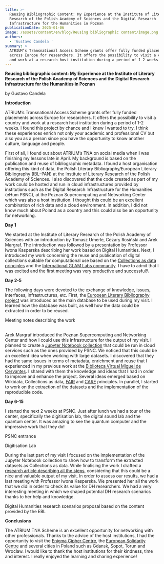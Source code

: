 ```yaml
---
title: >-
  Reusing Bibliographic Content: My Experience at the Institute of Literary
  Research of the Polish Academy of Sciences and the Digital Research
  Infrastructure for the Humanities in Poznan
publicationDate: 2025-01-06
image: /assets/content/en/blog/Reusing bibliographic content/image.png
authors:
  - 'Gustavo Candela '
summary: >
  ATRIUM’s Transnational Access Scheme grants offer fully funded placements
  across Europe for researchers. It offers the possibility to visit a country
  and work at a research host institution during a period of 1-2 weeks.
---
```

**Reusing bibliographic content: My Experience at the Institute of Literary Research of the Polish Academy of Sciences and the Digital Research Infrastructure for the Humanities in Poznan**

by Gustavo Candela 



**Introduction**

ATRIUM’s Transnational Access Scheme grants offer fully funded placements across Europe for researchers. It offers the possibility to visit a country and work at a research host institution during a period of 1-2 weeks. I found this project by chance and I knew I wanted to try. I think these experiences enrich not only your academic and professional CV but also you as a person since you have the opportunity to know another culture, language and people.



First of all, I found out about ATRIUM’s TNA on social media when I was finishing my lessons late in April. My background is based on the publication and reuse of bibliographic metadata. I found a host organisation offering this kind of data, the Polish Literary Bibliography/European Literary Bibliography (IBL–PAN) at the Institute of Literary Research of the Polish Academy of Sciences. I also discovered that the code created as part of my work could be hosted and run in cloud infrastructures provided by institutions such as the Digital Research Infrastructure for the Humanities (eHum PSNC), at the Poznan Supercomputing and Networking Center which was also a host institution. I thought this could be an excellent combination of rich data and a cloud environment. In addition, I did not know much about Poland as a country and this could also be an opportunity for networking.



<Figure src="/assets/content/en/blog/Reusing bibliographic content/screenshot-2025-01-06-at-10.18.04.png" alt="Old Polish vehicle" alignment="center">

</Figure>

<Figure src="/assets/content/en/blog/Reusing bibliographic content/screenshot-2025-01-06-at-10.18.17.png" alt="Polish tram" alignment="center">

</Figure>

**Day 1**

We started at the Institute of Literary Research of the Polish Academy of Sciences with an introduction by Tomasz Umerle, Cezary Rosiński and Arek Margraf. The introduction was followed by a presentation by Professor Iwona Kasperska describing her work based on Digital Humanities. Next, I introduced my work concerning the reuse and publication of digital collections suitable for computational use based on the [Collections as data principles](https://collectionsasdata.github.io/) and the [International GLAM Labs community](https://glamlabs.io/). I have to admit that I was excited and the first meeting was very productive and successful!\\

**Day 2-5**

The following days were devoted to the exchange of knowledge, issues, interfaces, infrastructures, etc. First, the [European Literary Bibliography project](https://literarybibliography.eu/en/) was introduced as the main database to be used during my visit. I learned how the database was built, as well how the data could be extracted in order to be reused.

<Figure src="/assets/content/en/blog/Reusing bibliographic content/screenshot-2025-01-06-at-10.18.33.png" alt="Meeting notes describing the work " alignment="stretch">

</Figure>

Meeting notes describing the work 

\
Arek Margraf introduced the Poznan Supercomputing and Networking Center and how I could use this infrastructure for the output of my visit. I planned to create a [Jupyter Notebook collection](https://gitlab.pcss.pl/dl-team/atrium/tna01/) that could be run in cloud services such as the ones provided by PSNC. We noticed that this could be an excellent idea when working with large datasets. I discovered that they had the same issues in terms of metadata, enrichment and reuse that I experienced in my previous work at the [Biblioteca Virtual Miguel de Cervantes](https://data.cervantesvirtual.com/). I shared with them the knowledge and ideas that I had in order to improve and enhance the project. Several ideas emerged based on Wikidata, Collections as data, [FAIR](https://www.go-fair.org/fair-principles/) and [CARE](https://www.gida-global.org/care) principles. In parallel, I started to work on the extraction of the datasets and the implementation of the reproducible code.

**Day 6-15**

I started the next 2 weeks at PSNC. Just after lunch we had a tour of the center, specifically the digitisation lab, the digital sound lab and the quantum center. It was amazing to see the quantum computer and the impressive work that they do!

<Figure src="/assets/content/en/blog/Reusing bibliographic content/screenshot-2025-01-06-at-10.19.03.png" alt="PSNC Entrance and Digitisation Lab" alignment="center">

</Figure>

PSNC entrance&#x20;

<Figure src="/assets/content/en/blog/Reusing bibliographic content/screenshot-2025-01-06-at-10.19.15.png" alt="Digitisation Lab" alignment="center">

</Figure>

Digitisation Lab

During the last part of my visit I focused on the implementation of the Jupyter Notebook collection to show how to transform the extracted datasets as Collections as data. While finalising the work I drafted a [research article describing all the steps](https://doi.org/10.5281/zenodo.14106706), considering that this could be a nice and valuable output of my visit. In order to assess our results, we had a last meeting with Professor Iwona Kasperska. We presented her all the work that we did in order to check its value for DH researchers. We had a very interesting meeting in which we shaped potential DH research scenarios thanks to her help and knowledge. 

<Figure src="/assets/content/en/blog/Reusing bibliographic content/screenshot-2025-01-06-at-10.19.31.png" alignment="center">

</Figure>

Digital Humanities research scenarios proposal based on the content provided by the EBL

**Conclusions**

The ATRIUM TNA Scheme is an excellent opportunity for networking with other professionals. Thanks to the advice of the host institutions, I had the opportunity to visit the [Enigma Cipher Centre](https://csenigma.pl/en/), the [European Solidarity Centre](https://ecs.gda.pl/en/) and several cities in Poland such as Gdansk, Sopot, Torun and Wroclaw. I would like to thank the host institutions for their kindness, time and interest. I really enjoyed the learning and sharing experience!

<Figure src="/assets/content/en/blog/Reusing bibliographic content/screenshot-2025-01-06-at-10.19.47.png" alignment="center">

</Figure>

<Figure src="/assets/content/en/blog/Reusing bibliographic content/screenshot-2025-01-06-at-10.20.10.png" alt="Enigma Machine" alignment="center">

</Figure>
